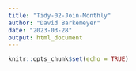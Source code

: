 ```yaml
---
title: "Tidy-02-Join-Monthly"
author: "David Barkemeyer"
date: "2023-03-28"
output: html_document
---
```


```r
knitr::opts_chunk$set(echo = TRUE)
```
